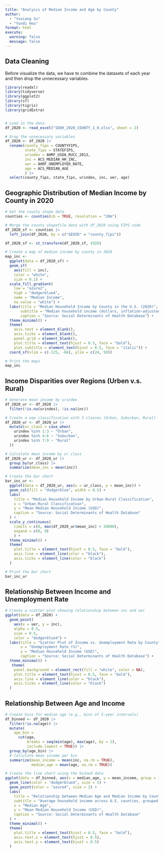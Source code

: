 ```yaml
---
title: "Analysis of Median Income and Age by County"
author: 
  - "Yuxiang Su"
  - "Yundi Hou"
format: html 
execute:
  warning: false  
  message: false  
---
```


## Data Cleaning

Before visualize the data, we have to combine the datasets of each year and then drop the unnecessary variables.

```r

library(readxl)
library(tidyverse)
library(ggplot2)
library(sf)
library(tigris)
library(gridExtra)


# Load in the data
df_2020 <- read_excel("SDOH_2020_COUNTY_1_0.xlsx", sheet = 2)

# Drop the unnecessary variables
df_2020 <- df_2020 |>
  rename(county_fips = COUNTYFIPS,
         state_fips = STATEFIPS,
         urindex = AHRF_USDA_RUCC_2013, 
         inc = ACS_MEDIAN_HH_INC, 
         uer = AHRF_UNEMPLOYED_RATE, 
         age = ACS_MEDIAN_AGE
         ) |>
  select(county_fips, state_fips, urindex, inc, uer, age)

```

## Geographic Distribution of Median Income by County in 2020

```r

# Get the county shape data
counties <- counties(cb = TRUE, resolution = "20m")

# Merge the county shapefile data with df_2020 using FIPS code
df_2020_sf <- counties |>
  left_join(df_2020, by = c("GEOID" = "county_fips"))

df_2020_sf <- st_transform(df_2020_sf, 4326)

# Create a map of median income by county in 2020
map_inc <-
  ggplot(data = df_2020_sf) +
  geom_sf(
    aes(fill = inc), 
    color = "white",
    size = 0.1) + 
  scale_fill_gradient(
    low = "azure2", 
    high = "dodgerblue4", 
    name = "Median Income", 
    na.value = "white") +
  labs(title = "Median Household Income by County in the U.S. (2020)",
       subtitle = "Median household income (dollars, inflation-adjusted to data file year)",
       caption = "Source: Social Determinants of Health Database") + 
  theme_minimal() +  
  theme(
    axis.text = element_blank(), 
    axis.ticks = element_blank(),  
    panel.grid = element_blank(),  
    plot.title = element_text(hjust = 0.5, face = "bold"), 
    plot.subtitle = element_text(hjust = 0.5, face = "italic")) +
  coord_sf(xlim = c(-125, -66), ylim = c(24, 50)) 

# Print the maps
map_inc


```


## Income Disparities over Regions (Urben v.s. Rural)

```r

# Generate mean income by urindex
df_2020_ur <- df_2020 |>
  filter(!is.na(urindex), !is.na(inc))

# Create a new classification with 3 classes (Urban, Suburban, Rural)
df_2020_ur <- df_2020_ur |>
  mutate(ur_class = case_when(
    urindex %in% 1:3 ~ "Urban",
    urindex %in% 4:6 ~ "Suburban",
    urindex %in% 7:9 ~ "Rural"
  ))

# Calculate mean income by ur_class
df_2020_ur <- df_2020_ur |>
  group_by(ur_class) |>
  summarize(mean_inc = mean(inc))

# Create the bar chart
bar_inc_ur <- 
  ggplot(data = df_2020_ur, aes(x = ur_class, y = mean_inc)) +
  geom_col(fill = "dodgerblue", width = 0.5) +
  labs(
    title = "Median Household Income by Urban-Rural Classification",
    x = "Urban-Rural Classification",
    y = "Mean Median Household Income (USD)",
    caption = "Source: Social Determinants of Health Database"
  ) +
  scale_y_continuous(
    limits = c(0, max(df_2020_ur$mean_inc) + 20000), 
    expand = c(0, 0)
    ) +
  theme_minimal() +  
  theme(
    plot.title = element_text(hjust = 0.5, face = "bold"), 
    axis.line = element_line(color = "black"), 
    axis.ticks = element_line(color = "black")
  )

# Print the bar chart
bar_inc_ur
```

## Relationship Between Income and Unemployment Rate

```r

# Create a scatter plot showing relationship between inc and uer
ggplot(data = df_2020) + 
  geom_point(
    aes(x = uer, y = inc), 
    alpha = 0.5, 
    size = 0.5, 
    color = "dodgerblue4") +
  labs(title = "Scatter Plot of Income vs. Unemployment Rate by County",
       x = "Unemployment Rate (%)",
       y = "Median Household Income (USD)",
       caption = "Source: Social Determinants of Health Database") + 
  theme_minimal() + 
   theme(
    panel.background = element_rect(fill = "white", color = NA), 
    plot.title = element_text(hjust = 0.5, face = "bold"), 
    axis.line = element_line(color = "black"), 
    axis.ticks = element_line(color = "black")
  )

```

## Relationship Between Age and Income

```r

# Create bins for median age (e.g., bins of 5-year intervals)
df_binned <- df_2020 |>
  filter(!is.na(age)) |>
  mutate(
    age_bin = 
      cut(age, 
          breaks = seq(min(age), max(age), by = 2), 
          include.lowest = TRUE)) |>
  group_by(age_bin) |>
  # Calculate mean income per bin
  summarize(mean_income = mean(inc, na.rm = TRUE),
            median_age = mean(age, na.rm = TRUE))

# Create the line chart using the binned data
ggplot(data = df_binned, aes(x = median_age, y = mean_income, group = 1)) +
  geom_line(color = "dodgerblue4", size = 1) +
  geom_point(color = "azure4", size = 2) +
  labs(
    title = "Relationship between Median Age and Median Income by County",
    subtitle = "Average household income across U.S. counties, grouped by binned median age intervals.",
    x = "Median Age",
    y = "Mean Median Household Income (USD)",
    caption = "Source: Social Determinants of Health Database"
  ) +
  theme_minimal() +  
  theme(
    plot.title = element_text(hjust = 0.5, face = "bold"),
    axis.text.x = element_text(hjust = 0.5),
    axis.text.y = element_text(hjust = 0.5)
  )


```





